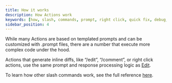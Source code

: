 ```yaml
---
title: How it works
description: How Actions work
keywords: [how, slash, commands, prompt, right click, quick fix, debug, action]
sidebar_position: 4
---
```


While many Actions are based on templated prompts and can be customized with .prompt files, there are a number that execute more complex code under the hood.

Actions that generate inline diffs, like “/edit”, “/comment”, or right click actions, use the same prompt and response processing logic as [Edit](edit/how-it-works).

To learn how other slash commands work, see the full reference [here](../customize/slash-commands).
